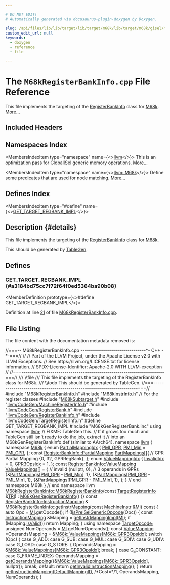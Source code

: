 ```yaml
---

# DO NOT EDIT!
# Automatically generated via docusaurus-plugin-doxygen by Doxygen.

slug: /api/files/lib/lib/target/lib/target/m68k/lib/target/m68k/gisel/m68kregisterbankinfo-cpp
custom_edit_url: null
keywords:
  - doxygen
  - reference
  - file

---
```





# The `M68kRegisterBankInfo.cpp` File Reference

<DoxygenPage pluginConfig={pluginConfig}>

This file implements the targeting of the <a href="/docs/api/classes/llvm/registerbankinfo">RegisterBankInfo</a> class for <a href="/docs/api/namespaces/llvm/m68k">M68k</a>. <a href="#details">More...</a>

## Included Headers

<IncludesList>
<IncludesListItem
  filePath="M68kRegisterBankInfo.h"
  permalink="/docs/api/files/lib/lib/target/lib/target/m68k/lib/target/m68k/gisel/m68kregisterbankinfo-h"
  isLocal="true" />
<IncludesListItem
  filePath="M68kInstrInfo.h"
  permalink="/docs/api/files/lib/lib/target/lib/target/m68k/m68kinstrinfo-h"
  isLocal="true" />
<IncludesListItem
  filePath="M68kSubtarget.h"
  permalink="/docs/api/files/lib/lib/target/lib/target/m68k/m68ksubtarget-h"
  isLocal="true" />
<IncludesListItem
  filePath="llvm/CodeGen/MachineRegisterInfo.h"
  permalink="/docs/api/files/include/include/llvm/include/llvm/codegen/machineregisterinfo-h"
  isLocal="true" />
<IncludesListItem
  filePath="llvm/CodeGen/RegisterBank.h"
  permalink="/docs/api/files/include/include/llvm/include/llvm/codegen/registerbank-h"
  isLocal="true" />
<IncludesListItem
  filePath="llvm/CodeGen/RegisterBankInfo.h"
  permalink="/docs/api/files/include/include/llvm/include/llvm/codegen/registerbankinfo-h"
  isLocal="true" />
<IncludesListItem
  filePath="llvm/CodeGen/TargetRegisterInfo.h"
  permalink="/docs/api/files/include/include/llvm/include/llvm/codegen/targetregisterinfo-h"
  isLocal="true" />
<IncludesListItem
  filePath="M68kGenRegisterBank.inc"
  permalink=""
  isLocal="true" />
</IncludesList>

## Namespaces Index

<MembersIndex>

<MembersIndexItem
  type="namespace"
  name={<><a href="/docs/api/namespaces/llvm">llvm</a></>}>
This is an optimization pass for GlobalISel generic memory operations. <a href="/docs/api/namespaces/llvm/#details">More...</a>
</MembersIndexItem>

<MembersIndexItem
  type="namespace"
  name={<><a href="/docs/api/namespaces/llvm/m68k">llvm::M68k</a></>}>
Define some predicates that are used for node matching. <a href="/docs/api/namespaces/llvm/m68k/#details">More...</a>
</MembersIndexItem>

</MembersIndex>

## Defines Index

<MembersIndex>

<MembersIndexItem
  type="#define"
  name={<><a href="#a3184bd75cc7f72f64f0ed5364ba90b08">GET&#95;TARGET&#95;REGBANK&#95;IMPL</a></>}>
</MembersIndexItem>

</MembersIndex>

## Description {#details}

This file implements the targeting of the <a href="/docs/api/classes/llvm/registerbankinfo">RegisterBankInfo</a> class for <a href="/docs/api/namespaces/llvm/m68k">M68k</a>.

<XrefSect
  title="Todo"
  permalink="/docs/api/pages/todo/#_todo000024">
This should be generated by <a href="/docs/api/namespaces/llvm/tablegen">TableGen</a>.
</XrefSect>

<SectionDefinition>

## Defines

### GET&#95;TARGET&#95;REGBANK&#95;IMPL {#a3184bd75cc7f72f64f0ed5364ba90b08}

<MemberDefinition
  prototype={<>#define GET&#95;TARGET&#95;REGBANK&#95;IMPL</>}>

Definition at line <a href="#l00021">21</a> of file <a href="/docs/api/files/lib/lib/target/lib/target/m68k/lib/target/m68k/gisel/m68kregisterbankinfo-cpp">M68kRegisterBankInfo.cpp</a>.
</MemberDefinition>

</SectionDefinition>

## File Listing

The file content with the documentation metadata removed is:

<ProgramListing>

<Link id="l00001" /><CodeLine lineNumber="1"><Highlight kind="comment">//===-- M68kRegisterBankInfo.cpp --------------------------------&#42;- C++ -&#42;-===//</Highlight><Highlight kind="normal"></Highlight></CodeLine>
<Link id="l00002" /><CodeLine lineNumber="2"><Highlight kind="normal"></Highlight><Highlight kind="comment">//</Highlight><Highlight kind="normal"></Highlight></CodeLine>
<Link id="l00003" /><CodeLine lineNumber="3"><Highlight kind="normal"></Highlight><Highlight kind="comment">// Part of the LLVM Project, under the Apache License v2.0 with LLVM Exceptions.</Highlight><Highlight kind="normal"></Highlight></CodeLine>
<Link id="l00004" /><CodeLine lineNumber="4"><Highlight kind="normal"></Highlight><Highlight kind="comment">// See https://llvm.org/LICENSE.txt for license information.</Highlight><Highlight kind="normal"></Highlight></CodeLine>
<Link id="l00005" /><CodeLine lineNumber="5"><Highlight kind="normal"></Highlight><Highlight kind="comment">// SPDX-License-Identifier: Apache-2.0 WITH LLVM-exception</Highlight><Highlight kind="normal"></Highlight></CodeLine>
<Link id="l00006" /><CodeLine lineNumber="6"><Highlight kind="normal"></Highlight><Highlight kind="comment">//</Highlight><Highlight kind="normal"></Highlight></CodeLine>
<Link id="l00007" /><CodeLine lineNumber="7"><Highlight kind="normal"></Highlight><Highlight kind="comment">//===----------------------------------------------------------------------===//</Highlight><Highlight kind="comment"></Highlight></CodeLine>
<Link id="l00008" /><CodeLine lineNumber="8"><Highlight kind="comment">/// \\file</Highlight></CodeLine>
<Link id="l00009" /><CodeLine lineNumber="9"><Highlight kind="comment">/// This file implements the targeting of the RegisterBankInfo class for M68k.</Highlight></CodeLine>
<Link id="l00010" /><CodeLine lineNumber="10"><Highlight kind="comment">/// \\todo This should be generated by TableGen.</Highlight><Highlight kind="normal"></Highlight></CodeLine>
<Link id="l00011" /><CodeLine lineNumber="11"><Highlight kind="normal"></Highlight><Highlight kind="comment">//===----------------------------------------------------------------------===//</Highlight><Highlight kind="normal"></Highlight></CodeLine>
<Link id="l00012" /><CodeLine lineNumber="12"><Highlight kind="normal"></Highlight></CodeLine>
<Link id="l00013" /><CodeLine lineNumber="13"><Highlight kind="normal"></Highlight><Highlight kind="preprocessor">#include &quot;<a href="/docs/api/files/lib/lib/target/lib/target/m68k/lib/target/m68k/gisel/m68kregisterbankinfo-h">M68kRegisterBankInfo.h</a>&quot;</Highlight><Highlight kind="normal"></Highlight></CodeLine>
<Link id="l00014" /><CodeLine lineNumber="14"><Highlight kind="normal"></Highlight><Highlight kind="preprocessor">#include &quot;<a href="/docs/api/files/lib/lib/target/lib/target/m68k/m68kinstrinfo-h">M68kInstrInfo.h</a>&quot;</Highlight><Highlight kind="normal"> </Highlight><Highlight kind="comment">// For the register classes</Highlight><Highlight kind="normal"></Highlight></CodeLine>
<Link id="l00015" /><CodeLine lineNumber="15"><Highlight kind="normal"></Highlight><Highlight kind="preprocessor">#include &quot;<a href="/docs/api/files/lib/lib/target/lib/target/m68k/m68ksubtarget-h">M68kSubtarget.h</a>&quot;</Highlight><Highlight kind="normal"></Highlight></CodeLine>
<Link id="l00016" /><CodeLine lineNumber="16"><Highlight kind="normal"></Highlight><Highlight kind="preprocessor">#include &quot;<a href="/docs/api/files/include/include/llvm/include/llvm/codegen/machineregisterinfo-h">llvm/CodeGen/MachineRegisterInfo.h</a>&quot;</Highlight><Highlight kind="normal"></Highlight></CodeLine>
<Link id="l00017" /><CodeLine lineNumber="17"><Highlight kind="normal"></Highlight><Highlight kind="preprocessor">#include &quot;<a href="/docs/api/files/include/include/llvm/include/llvm/codegen/registerbank-h">llvm/CodeGen/RegisterBank.h</a>&quot;</Highlight><Highlight kind="normal"></Highlight></CodeLine>
<Link id="l00018" /><CodeLine lineNumber="18"><Highlight kind="normal"></Highlight><Highlight kind="preprocessor">#include &quot;<a href="/docs/api/files/include/include/llvm/include/llvm/codegen/registerbankinfo-h">llvm/CodeGen/RegisterBankInfo.h</a>&quot;</Highlight><Highlight kind="normal"></Highlight></CodeLine>
<Link id="l00019" /><CodeLine lineNumber="19"><Highlight kind="normal"></Highlight><Highlight kind="preprocessor">#include &quot;<a href="/docs/api/files/include/include/llvm/include/llvm/codegen/targetregisterinfo-h">llvm/CodeGen/TargetRegisterInfo.h</a>&quot;</Highlight><Highlight kind="normal"></Highlight></CodeLine>
<Link id="l00020" /><CodeLine lineNumber="20"><Highlight kind="normal"></Highlight></CodeLine>
<Link id="l00021" /><CodeLine lineNumber="21" lineLink="#a3184bd75cc7f72f64f0ed5364ba90b08"><Highlight kind="normal"></Highlight><Highlight kind="preprocessor">#define GET&#95;TARGET&#95;REGBANK&#95;IMPL</Highlight><Highlight kind="normal"></Highlight></CodeLine>
<Link id="l00022" /><CodeLine lineNumber="22"><Highlight kind="normal"></Highlight><Highlight kind="preprocessor">#include &quot;M68kGenRegisterBank.inc&quot;</Highlight><Highlight kind="normal"></Highlight></CodeLine>
<Link id="l00023" /><CodeLine lineNumber="23"><Highlight kind="normal"></Highlight></CodeLine>
<Link id="l00024" /><CodeLine lineNumber="24"><Highlight kind="normal"></Highlight><Highlight kind="keyword">using namespace </Highlight><Highlight kind="normal"><a href="/docs/api/namespaces/llvm">llvm</a>;</Highlight></CodeLine>
<Link id="l00025" /><CodeLine lineNumber="25"><Highlight kind="normal"></Highlight></CodeLine>
<Link id="l00026" /><CodeLine lineNumber="26"><Highlight kind="normal"></Highlight><Highlight kind="comment">// FIXME: TableGen this.</Highlight><Highlight kind="normal"></Highlight></CodeLine>
<Link id="l00027" /><CodeLine lineNumber="27"><Highlight kind="normal"></Highlight><Highlight kind="comment">// If it grows too much and TableGen still isn&#39;t ready to do the job, extract it</Highlight><Highlight kind="normal"></Highlight></CodeLine>
<Link id="l00028" /><CodeLine lineNumber="28"><Highlight kind="normal"></Highlight><Highlight kind="comment">// into an M68kGenRegisterBankInfo.def (similar to AArch64).</Highlight><Highlight kind="normal"></Highlight></CodeLine>
<Link id="l00029" /><CodeLine lineNumber="29"><Highlight kind="normal"></Highlight><Highlight kind="keyword">namespace </Highlight><Highlight kind="normal"><a href="/docs/api/namespaces/llvm">llvm</a> &#123;</Highlight></CodeLine>
<Link id="l00030" /><CodeLine lineNumber="30" lineLink="/docs/api/namespaces/llvm/m68k"><Highlight kind="normal"></Highlight><Highlight kind="keyword">namespace </Highlight><Highlight kind="normal"><a href="/docs/api/namespaces/llvm/m68k">M68k</a> &#123;</Highlight></CodeLine>
<Link id="l00031" /><CodeLine lineNumber="31" lineLink="/docs/api/namespaces/llvm/m68k/#ad9fcd2b8d1e679cb14ae3d4f08b8d7a6"><Highlight kind="normal"></Highlight><Highlight kind="keyword">enum</Highlight><Highlight kind="normal"> <a href="/docs/api/namespaces/llvm/m68k/#ad9fcd2b8d1e679cb14ae3d4f08b8d7a6">PartialMappingIdx</a> &#123;</Highlight></CodeLine>
<Link id="l00032" /><CodeLine lineNumber="32" lineLink="/docs/api/namespaces/llvm/m68k/#ad9fcd2b8d1e679cb14ae3d4f08b8d7a6ae2401fa18c8df5bd4d85315a6a20928a"><Highlight kind="normal">  <a href="/docs/api/namespaces/llvm/m68k/#ad9fcd2b8d1e679cb14ae3d4f08b8d7a6ae2401fa18c8df5bd4d85315a6a20928a">PMI&#95;GPR</a>,</Highlight></CodeLine>
<Link id="l00033" /><CodeLine lineNumber="33" lineLink="/docs/api/namespaces/llvm/m68k/#ad9fcd2b8d1e679cb14ae3d4f08b8d7a6a960176b21d3ea95d3701060a13828edb"><Highlight kind="normal">  <a href="/docs/api/namespaces/llvm/m68k/#ad9fcd2b8d1e679cb14ae3d4f08b8d7a6a960176b21d3ea95d3701060a13828edb">PMI&#95;Min</a> = <a href="/docs/api/namespaces/llvm/m68k/#ad9fcd2b8d1e679cb14ae3d4f08b8d7a6ae2401fa18c8df5bd4d85315a6a20928a">PMI&#95;GPR</a>,</Highlight></CodeLine>
<Link id="l00034" /><CodeLine lineNumber="34"><Highlight kind="normal">&#125;;</Highlight></CodeLine>
<Link id="l00035" /><CodeLine lineNumber="35"><Highlight kind="normal"></Highlight></CodeLine>
<Link id="l00036" /><CodeLine lineNumber="36" lineLink="/docs/api/namespaces/llvm/m68k/#a26fbbdf685b18f9d12aaa5babc259bdf"><Highlight kind="normal"></Highlight><Highlight kind="keyword">const</Highlight><Highlight kind="normal"> <a href="/docs/api/structs/llvm/registerbankinfo/partialmapping">RegisterBankInfo::PartialMapping</a> <a href="/docs/api/namespaces/llvm/m68k/#a26fbbdf685b18f9d12aaa5babc259bdf">PartMappings</a>&#91;&#93;&#123;</Highlight></CodeLine>
<Link id="l00037" /><CodeLine lineNumber="37"><Highlight kind="normal">    </Highlight><Highlight kind="comment">// GPR Partial Mapping</Highlight><Highlight kind="normal"></Highlight></CodeLine>
<Link id="l00038" /><CodeLine lineNumber="38"><Highlight kind="normal">    &#123;0, 32, GPRRegBank&#125;,</Highlight></CodeLine>
<Link id="l00039" /><CodeLine lineNumber="39"><Highlight kind="normal">&#125;;</Highlight></CodeLine>
<Link id="l00040" /><CodeLine lineNumber="40"><Highlight kind="normal"></Highlight></CodeLine>
<Link id="l00041" /><CodeLine lineNumber="41" lineLink="/docs/api/namespaces/llvm/m68k/#ad5c2ec44d6d18d9dc85e3f409c67adfc"><Highlight kind="normal"></Highlight><Highlight kind="keyword">enum</Highlight><Highlight kind="normal"> <a href="/docs/api/namespaces/llvm/m68k/#ad5c2ec44d6d18d9dc85e3f409c67adfc">ValueMappingIdx</a> &#123;</Highlight></CodeLine>
<Link id="l00042" /><CodeLine lineNumber="42" lineLink="/docs/api/namespaces/llvm/m68k/#ad5c2ec44d6d18d9dc85e3f409c67adfca9fb030b714fb8eafb7293cabd3e48849"><Highlight kind="normal">  <a href="/docs/api/namespaces/llvm/m68k/#ad5c2ec44d6d18d9dc85e3f409c67adfca9fb030b714fb8eafb7293cabd3e48849">InvalidIdx</a> = 0,</Highlight></CodeLine>
<Link id="l00043" /><CodeLine lineNumber="43" lineLink="/docs/api/namespaces/llvm/m68k/#ad5c2ec44d6d18d9dc85e3f409c67adfca79902e57879f4fca82eaaf5ef0b81890"><Highlight kind="normal">  <a href="/docs/api/namespaces/llvm/m68k/#ad5c2ec44d6d18d9dc85e3f409c67adfca79902e57879f4fca82eaaf5ef0b81890">GPR3OpsIdx</a> = 1,</Highlight></CodeLine>
<Link id="l00044" /><CodeLine lineNumber="44"><Highlight kind="normal">&#125;;</Highlight></CodeLine>
<Link id="l00045" /><CodeLine lineNumber="45"><Highlight kind="normal"></Highlight></CodeLine>
<Link id="l00046" /><CodeLine lineNumber="46" lineLink="/docs/api/namespaces/llvm/m68k/#a3ab41b597a967d9fb5ff98f2fa88ecea"><Highlight kind="normal"></Highlight><Highlight kind="keyword">const</Highlight><Highlight kind="normal"> <a href="/docs/api/structs/llvm/registerbankinfo/valuemapping">RegisterBankInfo::ValueMapping</a> <a href="/docs/api/namespaces/llvm/m68k/#a3ab41b597a967d9fb5ff98f2fa88ecea">ValueMappings</a>&#91;&#93; = &#123;</Highlight></CodeLine>
<Link id="l00047" /><CodeLine lineNumber="47"><Highlight kind="normal">    </Highlight><Highlight kind="comment">// invalid</Highlight><Highlight kind="normal"></Highlight></CodeLine>
<Link id="l00048" /><CodeLine lineNumber="48"><Highlight kind="normal">    &#123;</Highlight><Highlight kind="keyword">nullptr</Highlight><Highlight kind="normal">, 0&#125;,</Highlight></CodeLine>
<Link id="l00049" /><CodeLine lineNumber="49"><Highlight kind="normal">    </Highlight><Highlight kind="comment">// 3 operands in GPRs</Highlight><Highlight kind="normal"></Highlight></CodeLine>
<Link id="l00050" /><CodeLine lineNumber="50"><Highlight kind="normal">    &#123;&amp;<a href="/docs/api/namespaces/llvm/m68k/#a26fbbdf685b18f9d12aaa5babc259bdf">PartMappings</a>&#91;<a href="/docs/api/namespaces/llvm/m68k/#ad9fcd2b8d1e679cb14ae3d4f08b8d7a6ae2401fa18c8df5bd4d85315a6a20928a">PMI&#95;GPR</a> - <a href="/docs/api/namespaces/llvm/m68k/#ad9fcd2b8d1e679cb14ae3d4f08b8d7a6a960176b21d3ea95d3701060a13828edb">PMI&#95;Min</a>&#93;, 1&#125;,</Highlight></CodeLine>
<Link id="l00051" /><CodeLine lineNumber="51"><Highlight kind="normal">    &#123;&amp;<a href="/docs/api/namespaces/llvm/m68k/#a26fbbdf685b18f9d12aaa5babc259bdf">PartMappings</a>&#91;<a href="/docs/api/namespaces/llvm/m68k/#ad9fcd2b8d1e679cb14ae3d4f08b8d7a6ae2401fa18c8df5bd4d85315a6a20928a">PMI&#95;GPR</a> - <a href="/docs/api/namespaces/llvm/m68k/#ad9fcd2b8d1e679cb14ae3d4f08b8d7a6a960176b21d3ea95d3701060a13828edb">PMI&#95;Min</a>&#93;, 1&#125;,</Highlight></CodeLine>
<Link id="l00052" /><CodeLine lineNumber="52"><Highlight kind="normal">    &#123;&amp;<a href="/docs/api/namespaces/llvm/m68k/#a26fbbdf685b18f9d12aaa5babc259bdf">PartMappings</a>&#91;<a href="/docs/api/namespaces/llvm/m68k/#ad9fcd2b8d1e679cb14ae3d4f08b8d7a6ae2401fa18c8df5bd4d85315a6a20928a">PMI&#95;GPR</a> - <a href="/docs/api/namespaces/llvm/m68k/#ad9fcd2b8d1e679cb14ae3d4f08b8d7a6a960176b21d3ea95d3701060a13828edb">PMI&#95;Min</a>&#93;, 1&#125;,</Highlight></CodeLine>
<Link id="l00053" /><CodeLine lineNumber="53"><Highlight kind="normal"></Highlight></CodeLine>
<Link id="l00054" /><CodeLine lineNumber="54"><Highlight kind="normal">&#125;;</Highlight></CodeLine>
<Link id="l00055" /><CodeLine lineNumber="55"><Highlight kind="normal">&#125; </Highlight><Highlight kind="comment">// end namespace M68k</Highlight><Highlight kind="normal"></Highlight></CodeLine>
<Link id="l00056" /><CodeLine lineNumber="56"><Highlight kind="normal">&#125; </Highlight><Highlight kind="comment">// end namespace llvm</Highlight><Highlight kind="normal"></Highlight></CodeLine>
<Link id="l00057" /><CodeLine lineNumber="57"><Highlight kind="normal"></Highlight></CodeLine>
<Link id="l00058" /><CodeLine lineNumber="58" lineLink="/docs/api/classes/llvm/m68kregisterbankinfo/#a18f5a1209aa4d2a3cfa5892ad5cf4c3d"><Highlight kind="normal"><a href="/docs/api/classes/llvm/m68kregisterbankinfo/#a18f5a1209aa4d2a3cfa5892ad5cf4c3d">M68kRegisterBankInfo::M68kRegisterBankInfo</a>(</Highlight><Highlight kind="keyword">const</Highlight><Highlight kind="normal"> <a href="/docs/api/classes/llvm/targetregisterinfo">TargetRegisterInfo</a> &amp;<a href="/docs/api/files/lib/lib/codegen/machinesink-cpp/#a0f36ed1bc17fc1aa97fe291c439a0698">TRI</a>)</Highlight></CodeLine>
<Link id="l00059" /><CodeLine lineNumber="59"><Highlight kind="normal">    : <a href="/docs/api/classes/llvm/m68kgenregisterbankinfo">M68kGenRegisterBankInfo</a>() &#123;&#125;</Highlight></CodeLine>
<Link id="l00060" /><CodeLine lineNumber="60"><Highlight kind="normal"></Highlight></CodeLine>
<Link id="l00061" /><CodeLine lineNumber="61"><Highlight kind="normal"></Highlight><Highlight kind="keyword">const</Highlight><Highlight kind="normal"> <a href="/docs/api/classes/llvm/registerbankinfo/instructionmapping">RegisterBankInfo::InstructionMapping</a> &amp;</Highlight></CodeLine>
<Link id="l00062" /><CodeLine lineNumber="62" lineLink="/docs/api/classes/llvm/m68kregisterbankinfo/#a1c1174fbc250d7fa3773584dfd942728"><Highlight kind="normal"><a href="/docs/api/classes/llvm/m68kregisterbankinfo/#a1c1174fbc250d7fa3773584dfd942728">M68kRegisterBankInfo::getInstrMapping</a>(</Highlight><Highlight kind="keyword">const</Highlight><Highlight kind="normal"> <a href="/docs/api/classes/llvm/machineinstr">MachineInstr</a> &amp;<a href="/docs/api/files/lib/lib/codegen/lib/codegen/globalisel/irtranslator-cpp/#abe44dfdea65b4f7e11e0a608ab708b76">MI</a>)</Highlight><Highlight kind="keyword"> const </Highlight><Highlight kind="normal">&#123;</Highlight></CodeLine>
<Link id="l00063" /><CodeLine lineNumber="63"><Highlight kind="normal">  </Highlight><Highlight kind="keyword">auto</Highlight><Highlight kind="normal"> Opc = <a href="/docs/api/files/lib/lib/codegen/lib/codegen/globalisel/irtranslator-cpp/#abe44dfdea65b4f7e11e0a608ab708b76">MI</a>.getOpcode();</Highlight></CodeLine>
<Link id="l00064" /><CodeLine lineNumber="64"><Highlight kind="normal"></Highlight></CodeLine>
<Link id="l00065" /><CodeLine lineNumber="65"><Highlight kind="normal">  </Highlight><Highlight kind="keywordflow">if</Highlight><Highlight kind="normal"> (!<a href="/docs/api/namespaces/llvm/#a2cdb63ce3baf9ea9a1f86aed27f40fe8">isPreISelGenericOpcode</a>(Opc)) &#123;</Highlight></CodeLine>
<Link id="l00066" /><CodeLine lineNumber="66"><Highlight kind="normal">    </Highlight><Highlight kind="keyword">const</Highlight><Highlight kind="normal"> <a href="/docs/api/classes/llvm/registerbankinfo/instructionmapping">InstructionMapping</a> &amp;Mapping = <a href="/docs/api/classes/llvm/registerbankinfo/#af5535a05921d5db8486cc4ce527b066f">getInstrMappingImpl</a>(<a href="/docs/api/files/lib/lib/codegen/lib/codegen/globalisel/irtranslator-cpp/#abe44dfdea65b4f7e11e0a608ab708b76">MI</a>);</Highlight></CodeLine>
<Link id="l00067" /><CodeLine lineNumber="67"><Highlight kind="normal">    </Highlight><Highlight kind="keywordflow">if</Highlight><Highlight kind="normal"> (Mapping.<a href="/docs/api/classes/llvm/registerbankinfo/instructionmapping/#af484a43d5e4fa2ff1f1790d06f2ca94d">isValid</a>())</Highlight></CodeLine>
<Link id="l00068" /><CodeLine lineNumber="68"><Highlight kind="normal">      </Highlight><Highlight kind="keywordflow">return</Highlight><Highlight kind="normal"> Mapping;</Highlight></CodeLine>
<Link id="l00069" /><CodeLine lineNumber="69"><Highlight kind="normal">  &#125;</Highlight></CodeLine>
<Link id="l00070" /><CodeLine lineNumber="70"><Highlight kind="normal"></Highlight></CodeLine>
<Link id="l00071" /><CodeLine lineNumber="71"><Highlight kind="normal">  </Highlight><Highlight kind="keyword">using namespace </Highlight><Highlight kind="normal"><a href="/docs/api/namespaces/llvm/targetopcode">TargetOpcode</a>;</Highlight></CodeLine>
<Link id="l00072" /><CodeLine lineNumber="72"><Highlight kind="normal"></Highlight></CodeLine>
<Link id="l00073" /><CodeLine lineNumber="73"><Highlight kind="normal">  </Highlight><Highlight kind="keywordtype">unsigned</Highlight><Highlight kind="normal"> NumOperands = <a href="/docs/api/files/lib/lib/codegen/lib/codegen/globalisel/irtranslator-cpp/#abe44dfdea65b4f7e11e0a608ab708b76">MI</a>.getNumOperands();</Highlight></CodeLine>
<Link id="l00074" /><CodeLine lineNumber="74"><Highlight kind="normal">  </Highlight><Highlight kind="keyword">const</Highlight><Highlight kind="normal"> <a href="/docs/api/structs/llvm/registerbankinfo/valuemapping">ValueMapping</a> &#42;OperandsMapping = &amp;<a href="/docs/api/namespaces/llvm/m68k/#a3ab41b597a967d9fb5ff98f2fa88ecea">M68k::ValueMappings</a>&#91;<a href="/docs/api/namespaces/llvm/m68k/#ad5c2ec44d6d18d9dc85e3f409c67adfca79902e57879f4fca82eaaf5ef0b81890">M68k::GPR3OpsIdx</a>&#93;;</Highlight></CodeLine>
<Link id="l00075" /><CodeLine lineNumber="75"><Highlight kind="normal"></Highlight></CodeLine>
<Link id="l00076" /><CodeLine lineNumber="76"><Highlight kind="normal">  </Highlight><Highlight kind="keywordflow">switch</Highlight><Highlight kind="normal"> (Opc) &#123;</Highlight></CodeLine>
<Link id="l00077" /><CodeLine lineNumber="77"><Highlight kind="normal">  </Highlight><Highlight kind="keywordflow">case</Highlight><Highlight kind="normal"> G&#95;ADD:</Highlight></CodeLine>
<Link id="l00078" /><CodeLine lineNumber="78"><Highlight kind="normal">  </Highlight><Highlight kind="keywordflow">case</Highlight><Highlight kind="normal"> G&#95;SUB:</Highlight></CodeLine>
<Link id="l00079" /><CodeLine lineNumber="79"><Highlight kind="normal">  </Highlight><Highlight kind="keywordflow">case</Highlight><Highlight kind="normal"> G&#95;MUL:</Highlight></CodeLine>
<Link id="l00080" /><CodeLine lineNumber="80"><Highlight kind="normal">  </Highlight><Highlight kind="keywordflow">case</Highlight><Highlight kind="normal"> G&#95;SDIV:</Highlight></CodeLine>
<Link id="l00081" /><CodeLine lineNumber="81"><Highlight kind="normal">  </Highlight><Highlight kind="keywordflow">case</Highlight><Highlight kind="normal"> G&#95;UDIV:</Highlight></CodeLine>
<Link id="l00082" /><CodeLine lineNumber="82"><Highlight kind="normal">  </Highlight><Highlight kind="keywordflow">case</Highlight><Highlight kind="normal"> G&#95;LOAD:</Highlight></CodeLine>
<Link id="l00083" /><CodeLine lineNumber="83"><Highlight kind="normal">  </Highlight><Highlight kind="keywordflow">case</Highlight><Highlight kind="normal"> G&#95;STORE: &#123;</Highlight></CodeLine>
<Link id="l00084" /><CodeLine lineNumber="84"><Highlight kind="normal">    OperandsMapping = &amp;<a href="/docs/api/namespaces/llvm/m68k/#a3ab41b597a967d9fb5ff98f2fa88ecea">M68k::ValueMappings</a>&#91;<a href="/docs/api/namespaces/llvm/m68k/#ad5c2ec44d6d18d9dc85e3f409c67adfca79902e57879f4fca82eaaf5ef0b81890">M68k::GPR3OpsIdx</a>&#93;;</Highlight></CodeLine>
<Link id="l00085" /><CodeLine lineNumber="85"><Highlight kind="normal">    </Highlight><Highlight kind="keywordflow">break</Highlight><Highlight kind="normal">;</Highlight></CodeLine>
<Link id="l00086" /><CodeLine lineNumber="86"><Highlight kind="normal">  &#125;</Highlight></CodeLine>
<Link id="l00087" /><CodeLine lineNumber="87"><Highlight kind="normal"></Highlight></CodeLine>
<Link id="l00088" /><CodeLine lineNumber="88"><Highlight kind="normal">  </Highlight><Highlight kind="keywordflow">case</Highlight><Highlight kind="normal"> G&#95;CONSTANT:</Highlight></CodeLine>
<Link id="l00089" /><CodeLine lineNumber="89"><Highlight kind="normal">  </Highlight><Highlight kind="keywordflow">case</Highlight><Highlight kind="normal"> G&#95;FRAME&#95;INDEX:</Highlight></CodeLine>
<Link id="l00090" /><CodeLine lineNumber="90"><Highlight kind="normal">    OperandsMapping =</Highlight></CodeLine>
<Link id="l00091" /><CodeLine lineNumber="91"><Highlight kind="normal">        <a href="/docs/api/classes/llvm/registerbankinfo/#ab899ee374f95aa9e56c35eae354f8188">getOperandsMapping</a>(&#123;&amp;<a href="/docs/api/namespaces/llvm/m68k/#a3ab41b597a967d9fb5ff98f2fa88ecea">M68k::ValueMappings</a>&#91;<a href="/docs/api/namespaces/llvm/m68k/#ad5c2ec44d6d18d9dc85e3f409c67adfca79902e57879f4fca82eaaf5ef0b81890">M68k::GPR3OpsIdx</a>&#93;, </Highlight><Highlight kind="keyword">nullptr</Highlight><Highlight kind="normal">&#125;);</Highlight></CodeLine>
<Link id="l00092" /><CodeLine lineNumber="92"><Highlight kind="normal">    </Highlight><Highlight kind="keywordflow">break</Highlight><Highlight kind="normal">;</Highlight></CodeLine>
<Link id="l00093" /><CodeLine lineNumber="93"><Highlight kind="normal">  </Highlight><Highlight kind="keywordflow">default</Highlight><Highlight kind="normal">:</Highlight></CodeLine>
<Link id="l00094" /><CodeLine lineNumber="94"><Highlight kind="normal">    </Highlight><Highlight kind="keywordflow">return</Highlight><Highlight kind="normal"> <a href="/docs/api/classes/llvm/registerbankinfo/#a640c554d91abd68270b79cdef71b99a2">getInvalidInstructionMapping</a>();</Highlight></CodeLine>
<Link id="l00095" /><CodeLine lineNumber="95"><Highlight kind="normal">  &#125;</Highlight></CodeLine>
<Link id="l00096" /><CodeLine lineNumber="96"><Highlight kind="normal"></Highlight></CodeLine>
<Link id="l00097" /><CodeLine lineNumber="97"><Highlight kind="normal">  </Highlight><Highlight kind="keywordflow">return</Highlight><Highlight kind="normal"> <a href="/docs/api/classes/llvm/registerbankinfo/#a5b7e84a2ea3cdb118f44543cdb33f670">getInstructionMapping</a>(<a href="/docs/api/classes/llvm/registerbankinfo/#abe7d332de484fcc6cdc4c2a5e7bdd31b">DefaultMappingID</a>, </Highlight><Highlight kind="comment">/&#42;Cost=&#42;/</Highlight><Highlight kind="normal">1, OperandsMapping,</Highlight></CodeLine>
<Link id="l00098" /><CodeLine lineNumber="98"><Highlight kind="normal">                               NumOperands);</Highlight></CodeLine>
<Link id="l00099" /><CodeLine lineNumber="99"><Highlight kind="normal">&#125;</Highlight></CodeLine>

</ProgramListing>


</DoxygenPage>
